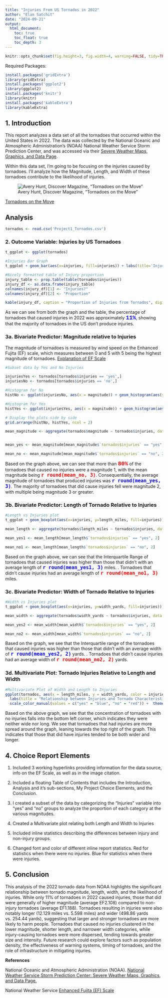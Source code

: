 ---
title: "Injuries From US Tornados in 2022"
author: "Elan Satchit"
date: "2024-09-21"
output: 
  html_document:
    toc: true
    toc_float: true
    toc_depth: 3
---

```{r global_options, echo=FALSE}
knitr::opts_chunk$set(fig.height=3, fig.width=4, warning=FALSE, tidy=TRUE, tidy.opts=list(width.cutoff=60))
```

Required Packages:
```{r}
install.packages('gridExtra')
library(gridExtra)
install.packages('ggplot2')
library(ggplot2)
install.packages('knitr')
library(knitr)
install.packages('kableExtra')
library(kableExtra)
```

## 1. Introduction

This report analyzes a data set of all the tornadoes that occurred within the United States in 2022. The data was collected by the National Oceanic and Atmospheric Administration's (NOAA) National Weather Service Storm Prediction Center, and was accessed via their [Severe Weather Maps, Graphics, and Data Page](https://www.spc.noaa.gov/wcm/#data).

Within this data set, I'm going to be focusing on the injuries caused by tornadoes. I'll analyze how the Magnitude, Length, and Width of these tornadoes contribute to the likelihood of injuries.

![Avery Hunt, Discover Magazine, "Tornadoes on the Move"](tornadoimage.jpg)

[Tornadoes on the Move](https://www.discovermagazine.com/environment/tornadoes-on-the-move)

## Analysis

```{r echo=FALSE}
tornados <- read.csv('Project1_Tornados.csv')
```

### 2. Outcome Variable: Injuries by US Tornadoes

```{r echo=FALSE}
t_ggplot <- ggplot(tornados)

#Injuries Bar Graph
t_ggplot + geom_bar(aes(x=injuries, fill=injuries)) + labs(title='Injuries by US Tornados in 2022', x='Were there injuries?', y='Frequency', fill='Injuries?') + theme_classic()
```

```{r echo = FALSE}

#Nicely formatted table of Injury proportion
injury_table <- prop.table(table(tornados$injuries))
injury_df <- as.data.frame(injury_table)
colnames(injury_df)[1] <- "Injuries?"
colnames(injury_df)[2] <- "Proportion"

kable(injury_df, caption = "Proportion of Injuries from Tornados", digits = 4)

```

As we can see from both the graph and the table, the percentage of tornadoes that caused injuries in 2022 was approximately [ **11%** ]{style="color: blue; font-family: 'Courier New'; font-size: 18px;"}, showing that the majority of tornadoes in the US don't produce injuries.

### 3a. Bivariate Predictor: Magnitude relative to Injuries

The magnitude of tornadoes is measured by wind speed on the Enhanced Fujita (EF) scale, which measures between 0 and 5 with 5 being the highest magnitude of tornadoes. [Explanation of EF Scale](https://www.weather.gov/oun/efscale#:~:text=The%20Enhanced%20Fujita%20Scale%20or,wind%20speeds%20and%20related%20damage.)

```{r echo=FALSE}

#Subset data by Yes and No Injuries

injuriesYes <- tornados[tornados$injuries == 'yes',]
injuriesNo <- tornados[tornados$injuries == 'no',]

#Histogram for No
histNo <- ggplot(injuriesNo, aes(x = magnitude)) + geom_histogram(aes(y = ..count../sum(..count..)), binwidth = 0.5, color = "black", fill = "red")+ labs(x = 'Magnitude', y = 'Proportion', title = 'Injuries: No') + scale_y_continuous(labels = scales::percent_format()) + theme_classic() 

#Histogram for Yes
histYes <- ggplot(injuriesYes, aes(x = magnitude)) + geom_histogram(aes(y = ..count../sum(..count..)), binwidth = 0.5, color = "black", fill = "blue", alpha = 0.5) + labs(x = 'Magnitude', y = 'Proportion', title = 'Injuries: Yes') + scale_y_continuous(labels = scales::percent_format()) + theme_classic()

# Display the plots side by side
grid.arrange(histNo, histYes, ncol = 2)

mean_magnitude <- aggregate(tornados$magnitude ~ tornados$injuries, data = tornados, mean)


mean_yes <- mean_magnitude[mean_magnitude$`tornados$injuries` == "yes", 2]

mean_no <- mean_magnitude[mean_magnitude$`tornados$injuries` == "no", 2]

```

Based on the graph above, we can see that more than [ **80%** ]{style="color: red; font-family: 'Courier New'; font-size: 18px;"} of the tornadoes that caused no injuries were a magnitude 1, with the mean magnitude being [ **`r round(mean_no, 3)`** ]{style="color: red; font-family: 'Courier New'; font-size: 18px;"}. Consequentially, the average magnitude of tornadoes that produced injuries was [ **`r round(mean_yes, 3)`** ]{style="color: blue; font-family: 'Courier New'; font-size: 18px;"}. The majority of tornadoes that did cause injuries fell were magnitude 2, with multiple being magnitude 3 or greater.

### 3b. Bivariate Predictor: Length of Tornado Relative to Injuries

```{r echo = FALSE}
#Length vs Injuries plot
t_ggplot + geom_boxplot(aes(x=injuries, y=length_miles, fill=injuries)) + labs(x='Were there injuries?', y='Length (Miles)', title='Injuries relative to Length of Tornado', fill='Injuries?') + theme_classic() + ylim(0,40)

mean_length <- aggregate(tornados$length_miles ~ tornados$injuries, data = tornados, mean)

mean_yes1 <- mean_length[mean_length$`tornados$injuries` == "yes", 2]

mean_no1 <- mean_length[mean_length$`tornados$injuries` == "no", 2]

```

Based on the graph above, we can see that the Interquartile Range of tornadoes that caused injuries was higher than those that didn't with an average length of [**`r round(mean_yes1, 3)`**]{style="color: blue; font-family: 'Courier New'; font-size: 18px;"} miles. . Tornadoes that didn't cause injuries had an average length of [**`r round(mean_no1, 3)`**]{style="color: red; font-family: 'Courier New'; font-size: 18px;"} miles.

### 3c. Bivariate Predictor: Width of Tornado Relative to Injuries

```{r echo = FALSE}
#Width vs Injuries plot
t_ggplot + geom_boxplot(aes(x=injuries, y=width_yards, fill=injuries)) + labs(x='Were there injuries?', y='Width(Yards)', title='Injuries relative to Width of Tornado', fill='Injuries?') + theme_classic() 

mean_width <- aggregate(tornados$width_yards ~ tornados$injuries, data = tornados, mean)

mean_yes2 <- mean_width[mean_width$`tornados$injuries` == "yes", 2]

mean_no2 <- mean_width[mean_width$`tornados$injuries` == "no", 2]
```

Based on the graph, we see that the Interquartile range of the tornadoes that caused injuries was higher than those that didn't with an average width of [**`r round(mean_yes2, 2)`**]{style="color: blue; font-family: 'Courier New'; font-size: 18px;"} yards. . Tornadoes that didn't cause injuries had an average width of [**`r round(mean_no2, 2)`**]{style="color: red; font-family: 'Courier New'; font-size: 18px;"} yards.

### 3d. Multivariate Plot: Tornado Injuries Relative to Length and Width

```{r echo = FALSE}

#Multivariate Plot of Width and Length to Injuries
ggplot(tornados, aes(x = length_miles, y = width_yards, color = injuries)) + geom_point(alpha = 0.6, size = 2) +  
  labs(title = "Relationship between Injuries and Tornado Characteristics", x = "Length (miles)", y = "Width (yards)", color = "Injuries") + theme_minimal() + 
  scale_color_manual(values = c("yes" = "blue", "no" = "red")) +  theme(legend.position = "right") + xlim(0,20)

```

Based on the above graph, we see that the concentration of tornadoes with no injuries falls into the bottom left corner, which indicates they were neither wide nor long. We see that tornadoes that had injuries are more spread around the graph, leaning towards the top right of the graph. This indicates that those that did have injuries tended to be both wider and longer.

## 4. Choice Report Elements

1.  Included 3 working hyperlinks providing information for the data source, info on the EF Scale, as well as in the image citation.

2.  Included a floating Table of Contents that includes the Introduction, Analysis and it's sub-sections, My Project Choice Elements, and the Conclusion.

3.  I created a subset of the data by categorizing the "Injuries" variable into "yes" and "no" groups to analyze the proportion of each category at the various magnitudes.

4.  Created a Multivariate plot relating both Length and Width to Injuries

5.  Included inline statistics describing the differences between injury and non-injury groups.

6.  Changed font and color of different inline report statistics. Red for statistics when there were no injuries. Blue for statistics when there were injuries.

## 5. Conclusion

This analysis of the 2022 tornado data from NOAA highlights the significant relationship between tornado magnitude, length, width, and the likelihood of injuries. While only 11% of tornadoes in 2022 caused injuries, those that did were generally of higher magnitude (average EF2.108) compared to non-injury tornadoes (average EF1.188). Tornadoes resulting in injuries were also notably longer (12.129 miles vs. 5.598 miles) and wider (498.86 yards vs. 254.44 yards), suggesting that larger and stronger tornadoes are more likely to harm people. Tornadoes that caused no injuries clustered in the lower magnitude, shorter length, and narrower width categories, while injury-causing tornadoes were more dispersed, tending towards greater size and intensity. Future research could explore factors such as population density, the effectiveness of warning systems, timing of tornadoes, and the role of infrastructure in mitigating injuries.

**References**

National Oceanic and Atmospheric Administration (NOAA). [National Weather Service Storm Prediction Center: Severe Weather Maps, Graphics, and Data Page.](https://www.spc.noaa.gov/wcm/#data)

National Weather Service [Enhanced Fujita (EF) Scale](https://www.weather.gov/oun/efscale)
